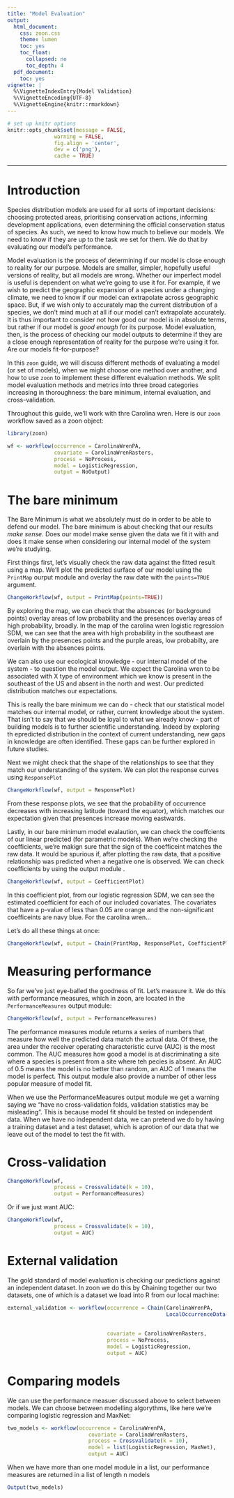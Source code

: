 ```yaml
---
title: "Model Evaluation"
output:
  html_document:
    css: zoon.css
    theme: lumen
    toc: yes
    toc_float:
      collapsed: no
      toc_depth: 4
  pdf_document:
    toc: yes
vignette: |
  %\VignetteIndexEntry{Model Validation}
  %\VignetteEncoding{UTF-8}
  %\VignetteEngine{knitr::rmarkdown}
---
```


```r
# set up knitr options
knitr::opts_chunk$set(message = FALSE,
               warning = FALSE,
               fig.align = 'center',
               dev = c('png'),
               cache = TRUE)
```

<hr>

# Introduction

Species distribution models are used for all sorts of important decisions: choosing protected areas, prioritising conservation actions, informing development applications, even determining the official conservation status of species. As such, we need to know how much to believe our models. We need to know if they are up to the task we set for them. We do that by evaluating our model's performance.

Model evaluation is the process of determining if our model is close enough to reality for our purpose. Models are smaller, simpler, hopefully useful versions of reality, but all models are wrong. Whether our imperfect model is useful is dependent on what we're going to use it for. For example, if we wish to predict the geographic expansion of a species under a changing climate, we need to know if our model can extrapolate across geographic space. But, if we wish only to accurately map the current distribution of a species, we don't mind much at all if our model can't extrapolate accurately. It is thus important to consider not how good our model is in absolute terms, but  rather if our model is *good enough* for its purpose. Model evaluation, then, is the process of checking our model outputs to determine if they are a close enough representation of reality for the purpose we're using it for. Are our models fit-for-purpose?

In this `zoon` guide, we will discuss different methods of evaluating a model (or set of models), when we might choose one method over another, and how to use `zoon` to implement these different evaluation methods. We split model evaluation methods and metrics into three broad categories increasing in thoroughness: the bare minimum, internal evaluation, and cross-validation.

Throughout this guide, we'll work with thre Carolina wren. Here is our `zoon` workflow saved as a zoon object:

```r
library(zoon)
```

```r
wf <- workflow(occurrence = CarolinaWrenPA,
               covariate = CarolinaWrenRasters,
               process = NoProcess,
               model = LogisticRegression,
               output = NoOutput)
```

# The bare minimum

The Bare Minimum is what we absolutely must do in order to be able to defend our model. The bare minimum is about checking that our results *make sense*. Does our model make sense given the data we fit it with and does it make sense when considering our internal model of the system we're studying.

First things first, let's visually check the raw data against the fitted result using a map. We'll plot the predicted surface of our model using the `PrintMap` ourput module and overlay the raw date with the `points=TRUE` argument.



```r

ChangeWorkflow(wf, output = PrintMap(points=TRUE))
```

By exploring the map, we can check that the absences (or background points) overlay areas of low probability and the presences overlay areas of high probability, broadly. In the map of the carolina wren logistic regression SDM, we can see that the area with high probability in the southeast are overlain by the presences points and the purple areas, low probabilty, are overlain with the absences points.

We can also use our ecological knowledge - our internal model of the system - to question the model output. We expect the Carolina wren to be associated with X type of environment which we know is present in the southeast of the US and absent in the north and west. Our predicted distribution matches our expectations.

This is really the bare minimum we can do - check that our statistical model matches our internal model, or rather, current knowledge about the system. That isn't to say that we should be loyal to what we already know - part of building models is to further scientific understanding. Indeed by exploring th epredicted distribution in the context of current understanding, new gaps in knowledge are often identified. These gaps can be further explored in future studies.

Next we might check that the shape of the relationships to see that they match our understanding of the system. We can plot the response curves using `ResponsePlot`

```r

ChangeWorkflow(wf, output = ResponsePlot)
```

From these response plots, we see that the probability of occurrence decreases with increasing latitude (toward the equator), which matches our expectation given that presences increase moving eastwards.

Lastly, in our bare minimum model evalaution, we can check the coeffcients of our linear predicted (for parametric models). When we're checking the coefficients, we're makign sure that the sign of the coefficeint matches the raw data. It would be spurious if, after plotting the raw data, that a positive relationship was predicted when a negative one is observed. We can check coefficients by using the output module ` `.

```r

ChangeWorkflow(wf, output = CoefficientPlot)

```

In this coefficient plot, from our logistic regression SDM, we can see the estimated coefficient for each of our included covariates. The covariates that have a p-value of less than 0.05 are orange and the non-significant coefficeints are navy blue. For the carolina wren...


Let's do all these things at once:
```r

ChangeWorkflow(wf, output = Chain(PrintMap, ResponsePlot, CoefficientPlot))

```

# Measuring performance

So far we've just eye-balled the goodness of fit. Let's measure it. We do this with performance measures, which in zoon, are located in the `PerformanceMeasures` output module:

```r

ChangeWorkflow(wf, output = PerformanceMeasures)

```

The performance measures module returns a series of numbers that measure how well the predicted data match the actual data. Of these, the area under the receiver operating characteristic curve (AUC) is the most common. The AUC measures how good a model is at discriminating a site where a species is present from a site where teh pecies is absent. An AUC of 0.5 means the model is no better than random, an AUC of 1 means the model is perfect. This output module also provide a number of other less popular measure of model fit.

When we use the PerformanceMeasures output module we get a warning saying we "have no cross-validation folds, validation statistics may be misleading". This is because model fit should be tested on independent data. When we have no independent data, we can pretend we do by having a training dataset and a test dataset, which is  aprotion of our data that we leave out of the model to test the fit with.

# Cross-validation

```r

ChangeWorkflow(wf,
               process = Crossvalidate(k = 10),
               output = PerformanceMeasures)

```

Or if we just want AUC:

```r

ChangeWorkflow(wf,
               process = Crossvalidate(k = 10),
               output = AUC)

```

# External validation
The gold standard of model evaluation is checking our predictions against an independent dataset. In zoon we do this by Chaining together our two datasets, one of which is a dataset we load into R from our local machine:

```r
external_validation <- workflow(occurrence = Chain(CarolinaWrenPA, 
                                                   LocalOccurrenceData("cbc_pa.csv",
                                                                       "presence/absence",
                                                                       externalValidation = TRUE)),
                                covariate = CarolinaWrenRasters,
                                process = NoProcess,
                                model = LogisticRegression,
                                output = AUC)

```

# Comparing models

We can use the performance measuer discussed above to select between models. We can choose between modelling algorythms, like here we're comparing logistic regression and MaxNet:

```r
two_models <- workflow(occurrence = CarolinaWrenPA,
                          covariate = CarolinaWrenRasters,
                          process = Crossvalidate(k = 10),
                          model = list(LogisticRegression, MaxNet),
                          output = AUC)
```


When we have more than one model module in a list, our performance measures are returned in a list of length n models

```r
Output(two_models)

```







